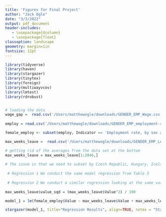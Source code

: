 ```yaml
---
title: 'Figures for Final Project'
author: "Jack Ogle"
date: "3/3/2022"
output: pdf_document
header-includes:
   - \usepackage{dcolumn}
   - \usepackage{float}
classoption: landscape
geometry: margin=1in
fontsize: 12pt
---
```


```r
library(tidyverse)
library(haven)
library(stargazer)
library(tinytex)
library(foreign)
library(multiwayvcov)
library(lmtest)
library(rdrobust)


# loading the data
wage_gap =  read.csv('/Users/matthewogle/downloads/GENDER_EMP_Wage.csv')
 
employ = read.csv('/Users/matthewogle/downloads/GENDER_EMP_employment-rate.csv')

female_employ <- subset(employ, Indicator == 'Employment rate, by sex and age group, quarterly data' & Sex == 'Women')

max_weeks_leave =  read.csv('/Users/matthewogle/downloads/GENDER_EMP_Length-of-maternity-leave.csv')

# getting rid of the averages from the data set at the bottom
max_weeks_leave = max_weeks_leave[1:2846,]
 
# The issue is that we need to subset by Czech Republic, Hungary, Iceland, Korea, Mexico, Poland, Slovakia, and Turkey
 
 # Regression 1 We conduct the same model regression from Table 3
 
 # Regression 2 We conduct a similar regression looking at the same variables but with countries that have had significant changes in family policies since 2010
 
max_weeks_leave$value_sqd = (max_weeks_leave$Value^2) / 100

model_1 = lm(female_employ$Value ~ max_weeks_leave$Value + max_weeks_leave$value_sqd)

stargazer(model_1, title="Regression Results", align=TRUE, notes = "Standard errors in parentheses", notes.align = "l")



```


\begin{table}[H] \centering 
  \caption{Regression Results} 
  \label{} 
\begin{tabular}{@{\extracolsep{5pt}}lD{.}{.}{-3} } 
\\[-1.8ex]\hline 
\hline \\[-1.8ex] 
 & \multicolumn{1}{c}{\textit{Dependent variable:}} \\ 
\cline{2-2} 
\\[-1.8ex] & \multicolumn{1}{c}{Female Employment Rate} \\ 
\hline \\[-1.8ex] 
 Maximum weeks of Job-Protected Leave & -0.036 \\ 
  & (0.028) \\ 
  & \\ 
 Maximum weeks of Job-Protected Leave squared / 100 & 0.012 \\ 
  & (0.019) \\ 
  & \\ 
 Constant & 56.983^{***} \\ 
  & (0.541) \\ 
  & \\ 
\hline \\[-1.8ex] 
Observations & \multicolumn{1}{c}{2,846} \\ 
R$^{2}$ & \multicolumn{1}{c}{0.002} \\ 
Adjusted R$^{2}$ & \multicolumn{1}{c}{0.001} \\ 
Residual Std. Error & \multicolumn{1}{c}{18.452 (df = 2843)} \\ 
F Statistic & \multicolumn{1}{c}{2.395$^{*}$ (df = 2; 2843)} \\ 
\hline 
\hline \\[-1.8ex] 
\textit{Note:}  & \multicolumn{1}{l}{$^{*}$p$<$0.1; $^{**}$p$<$0.05; $^{***}$p$<$0.01} \\ 
 & \multicolumn{1}{l}{Standard errors in parentheses} \\ 
\end{tabular} 
\end{table} 
